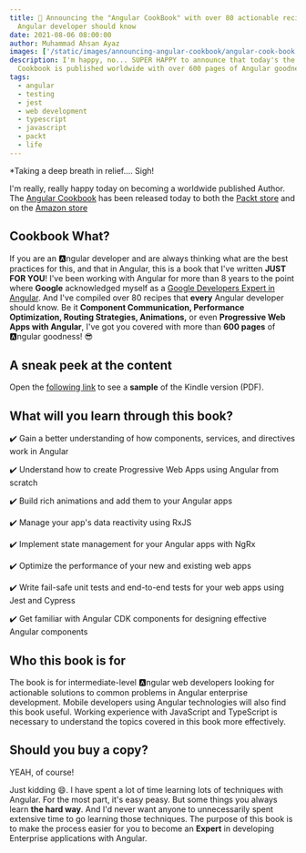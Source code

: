 ```yaml
---
title: 📢 Announcing the "Angular CookBook" with over 80 actionable recipes every
  Angular developer should know
date: 2021-08-06 08:00:00
author: Muhammad Ahsan Ayaz
images: ['/static/images/announcing-angular-cookbook/angular-cook-book.png']
description: I'm happy, no... SUPER HAPPY to announce that today's the day when the Angular
  Cookbook is published worldwide with over 600 pages of Angular goodness...
tags:
  - angular
  - testing
  - jest
  - web development
  - typescript
  - javascript
  - packt
  - life
---
```


\*Taking a deep breath in relief.... Sigh!

I'm really, really happy today on becoming a worldwide published Author. The [Angular Cookbook](https://ahsanayaz.com/ng-book) has been released today to both the [Packt store](https://www.packtpub.com/product/angular-cookbook/9781838989439?utm_source=github&utm_medium=repository&utm_campaign=9781838989439) and on the [Amazon store](https://www.amazon.com/Angular-Cookbook-recipes-enterprise-scale-development-dp-1838989439/dp/1838989439)

<div className="w-full h-20 mt-20 relative"></div>

<ImageWithBg
  title="Screams internally"
  alt="Screams internally gif"
  src="/static/images/announcing-angular-cookbook/happy.gif"
  backgroundColor="transparent"
/>

## Cookbook What?

<EmbeddedYouTubeVideo src="https://www.youtube.com/embed/Dwoqa61LCDo" />

If you are an 🅰️ngular developer and are always thinking what are the best
practices for this, and that in Angular, this is a book that I've written **JUST
FOR YOU**! I've been working with Angular for more than 8 years to the point
where **Google** acknowledged myself as a
[Google Developers Expert in Angular](https://ahsanayaz.com/gde). And I've
compiled over 80 recipes that **every** Angular developer should know. Be it
**Component Communication, Performance Optimization, Routing Strategies,
Animations,** or even **Progressive Web Apps with Angular**, I've got you
covered with more than **600 pages** of 🅰️ngular goodness! 😎

## A sneak peek at the content

Open the
[following link](https://www.amazon.com/Angular-Cookbook-recipes-enterprise-scale-development-dp-1838989439/dp/1838989439/?asin=B08VTWYJ7H&revisionId=&format=2&depth=1)
to see a **sample** of the Kindle version (PDF).

## What will you learn through this book?

✔️ Gain a better understanding of how components, services, and directives work
in Angular

✔️ Understand how to create Progressive Web Apps using Angular from scratch

✔️ Build rich animations and add them to your Angular apps

✔️ Manage your app's data reactivity using RxJS

✔️ Implement state management for your Angular apps with NgRx

✔️ Optimize the performance of your new and existing web apps

✔️ Write fail-safe unit tests and end-to-end tests for your web apps using Jest
and Cypress

✔️ Get familiar with Angular CDK components for designing effective Angular
components

## Who this book is for

The book is for intermediate-level 🅰️ngular web developers looking for
actionable solutions to common problems in Angular enterprise development.
Mobile developers using Angular technologies will also find this book useful.
Working experience with JavaScript and TypeScript is necessary to understand the
topics covered in this book more effectively.

## Should you buy a copy?

YEAH, of course!

<ImageWithBg
  title="Screams internally"
  alt="Screams internally gif"
  src="https://media.giphy.com/media/2UlW42qqNY9udwlOke/giphy.gif"
  backgroundColor="transparent"
/>

Just kidding 😄. I have spent a lot of time learning lots of techniques with
Angular. For the most part, it's easy peasy. But some things you always learn
**the hard way**. And I'd never want anyone to unnecessarily spent extensive
time to go learning those techniques. The purpose of this book is to make the
process easier for you to become an **Expert** in developing Enterprise
applications with Angular.
